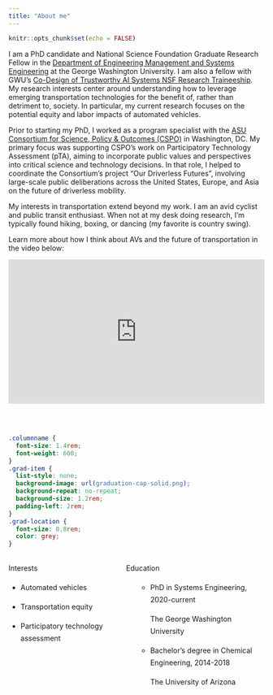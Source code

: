```yaml
---
title: "About me"
---
```


```r
knitr::opts_chunk$set(echo = FALSE)
```

I am a PhD candidate and National Science Foundation Graduate Research Fellow in the [Department of Engineering Management and Systems Engineering](http://emse.seas.gwu.edu/) at the George Washington University. I am also a fellow with GWU's [Co-Design of Trustworthy AI Systems NSF Research Traineeship](https://dtais.seas.gwu.edu/). My research interests center around understanding how to leverage emerging transportation technologies for the benefit of, rather than detriment to, society. In particular, my current research focuses on the potential equity and labor impacts of automated vehicles.

Prior to starting my PhD, I worked as a program specialist with the [ASU Consortium for Science, Policy & Outcomes (CSPO)](https://cspo.org/) in Washington, DC. My primary focus was supporting CSPO's work on Participatory Technology Assessment (pTA), aiming to incorporate public values and perspectives into critical science and technology decisions. In that role, I helped to coordinate the Consortium’s project “Our Driverless Futures”, involving large-scale public deliberations across the United States, Europe, and Asia on the future of driverless mobility.

My interests in transportation extend beyond my work. I am an avid cyclist and public transit enthusiast. When not at my desk doing research, I'm typically found hiking, boxing, or dancing (my favorite is country swing). 

Learn more about how I think about AVs and the future of transportation in the video below:

<div style="padding:56.25% 0 0 0;position:relative;"><iframe src="https://player.vimeo.com/video/727232863?h=ca6c6e8403&amp;badge=0&amp;autopause=0&amp;player_id=0&amp;app_id=58479" frameborder="0" allow="autoplay; fullscreen; picture-in-picture" allowfullscreen style="position:absolute;top:0;left:0;width:100%;height:100%;" title="PIT in Action.mp4"></iframe></div><script src="https://player.vimeo.com/api/player.js"></script>
 
<br><br>


```css
.columnname {
  font-size: 1.4rem; 
  font-weight: 600;
}
.grad-item {
  list-style: none; 
  background-image: url(graduation-cap-solid.png); 
  background-repeat: no-repeat;  
  background-size: 1.2rem; 
  padding-left: 2rem;
}
.grad-location {
  font-size: 0.8rem;
  color: grey;
}
```

:::: {style="display: grid; grid-template-columns: 40% 50%; grid-column-gap: 30px; line-height: 1.5rem;"}

::: {}
<span class = "columnname"> Interests </span>

* Automated vehicles

* Transportation equity

* Participatory technology assessment

:::

::: {}
<span class = "columnname"> Education </span>

<ul>
 
*  PhD in Systems Engineering, 2020-current <br> <p class = "grad-location"> The George Washington University </p> </li>
* Bachelor's degree in Chemical Engineering, 2014-2018 <br> <p class = "grad-location"> The University of Arizona </p> 
</li>

</ul>
:::
::::
